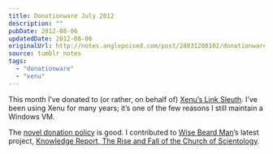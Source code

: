 ```yaml
---
title: Donationware July 2012
description: ""
pubDate: 2012-08-06
updatedDate: 2012-08-06
originalUrl: http://notes.anglepoised.com/post/28831280102/donationware-july-2012
source: tumblr notes
tags:
  - "donationware"
  - "xenu"
---
```


This month I’ve donated to (or rather, on behalf of) [Xenu’s Link Sleuth](http://home.snafu.de/tilman/xenulink.html). I’ve been using Xenu for many years; it’s one of the few reasons I still maintain a Windows VM.

The [novel donation policy](http://home.snafu.de/tilman/xenulink.html#donation) is good. I contributed to [Wise Beard Man](http://en.wikipedia.org/wiki/Mark_Bunker)’s latest project, [Knowledge Report, The Rise and Fall of the Church of Scientology](http://www.indiegogo.com/knowledgereport).
